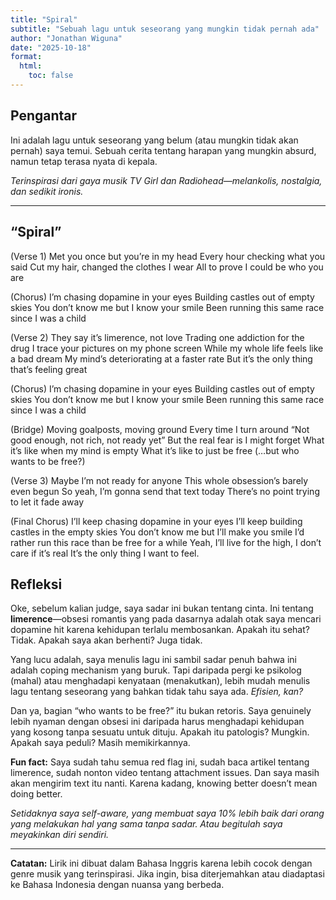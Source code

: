 ```yaml
---
title: "Spiral"
subtitle: "Sebuah lagu untuk seseorang yang mungkin tidak pernah ada"
author: "Jonathan Wiguna"
date: "2025-10-18"
format:
  html:
    toc: false
---
```


## Pengantar

Ini adalah lagu untuk seseorang yang belum (atau mungkin tidak akan pernah) saya temui. Sebuah cerita tentang harapan yang mungkin absurd, namun tetap terasa nyata di kepala. 

*Terinspirasi dari gaya musik TV Girl dan Radiohead—melankolis, nostalgia, dan sedikit ironis.*

---

## **"Spiral"**

(Verse 1) Met you once but you're in my head 
Every hour checking what you said 
Cut my hair, changed the clothes I wear
All to prove I could be who you are

(Chorus) I'm chasing dopamine in your eyes
Building castles out of empty skies 
You don't know me but I know your smile 
Been running this same race since I was a child

(Verse 2) They say it's limerence, not love 
Trading one addiction for the drug 
I trace your pictures on my phone screen 
While my whole life feels like a bad dream 
My mind's deteriorating at a faster rate But it's the only thing that's feeling great

(Chorus) I'm chasing dopamine in your eyes
Building castles out of empty skies 
You don't know me but I know your smile 
Been running this same race since I was a child

(Bridge) Moving goalposts, moving ground 
Every time I turn around "Not good enough, not rich, not ready yet" 
But the real fear is I might forget What it's like when my mind is empty What it's like to just be free (...but who wants to be free?)

(Verse 3) Maybe I'm not ready for anyone 
This whole obsession's barely even begun 
So yeah, I'm gonna send that text today 
There's no point trying to let it fade away

(Final Chorus) I'll keep chasing dopamine in your eyes
I'll keep building castles in the empty skies 
You don't know me but I'll make you smile 
I'd rather run this race than be free for a while 
Yeah, I'll live for the high, I don't care if it's real It's the only thing I want to feel.

## Refleksi

Oke, sebelum kalian judge, saya sadar ini bukan tentang cinta. Ini tentang **limerence**—obsesi romantis yang pada dasarnya adalah otak saya mencari dopamine hit karena kehidupan terlalu membosankan. Apakah itu sehat? Tidak. Apakah saya akan berhenti? Juga tidak.

Yang lucu adalah, saya menulis lagu ini sambil sadar penuh bahwa ini adalah coping mechanism yang buruk. Tapi daripada pergi ke psikolog (mahal) atau menghadapi kenyataan (menakutkan), lebih mudah menulis lagu tentang seseorang yang bahkan tidak tahu saya ada. *Efisien, kan?*

Dan ya, bagian "who wants to be free?" itu bukan retoris. Saya genuinely lebih nyaman dengan obsesi ini daripada harus menghadapi kehidupan yang kosong tanpa sesuatu untuk dituju. Apakah itu patologis? Mungkin. Apakah saya peduli? Masih memikirkannya.

**Fun fact:** Saya sudah tahu semua red flag ini, sudah baca artikel tentang limerence, sudah nonton video tentang attachment issues. Dan saya masih akan mengirim text itu nanti. Karena kadang, knowing better doesn't mean doing better.

*Setidaknya saya self-aware, yang membuat saya 10% lebih baik dari orang yang melakukan hal yang sama tanpa sadar. Atau begitulah saya meyakinkan diri sendiri.*

---

**Catatan:** Lirik ini dibuat dalam Bahasa Inggris karena lebih cocok dengan genre musik yang terinspirasi. Jika ingin, bisa diterjemahkan atau diadaptasi ke Bahasa Indonesia dengan nuansa yang berbeda.
